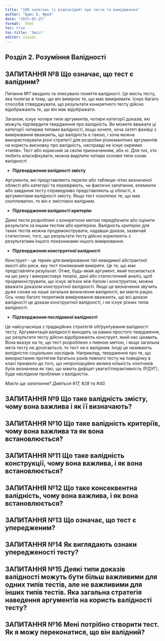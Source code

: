 ---
title: "100 запитань (і відповідей) про тести та вимірювання"
author: "Брюс Б. Фрей"
date: "2025-01-25"
format:  html
toc: true
toc-title: 'Зміст'
editor: visual
---

## Розділ 2. Розуміння Валідності

## ЗАПИТАННЯ №8 Що означає, що тест є валідним?

Питання №7 вводило та описувало поняття валідності. Це якість тесту, яка полягає в тому, що він вимірює те, що має вимірювати. Існує багато способів стверджувати, що результати конкретного тесту дійсно відображають те, що він має відображати.

Загалом, існує чотири типи аргументів, чотири категорії доказів, які можуть підтвердити твердження про валідність. Ви можете вважати ці категорії чотирма типами валідності, якщо хочете, хоча затяті фахівці з вимірювання вважають, що валідність є такою, і хоча можна використовувати різні стратегії для розробки різноманітних аргументів на користь висновку про валідність, насправді не існує окремих «типів». Тест або корисний за своїм призначенням, або ні. Для тих, хто любить класифікувати, можна виділити чотири основні типи ознак валідності

-   **Підтвердження валідності змісту**

Аргументи, які представляють перелік або таблицю чітко визначеної області або категорії та перевіряють, чи фактичні запитання, елементи або завдання тесту справедливо представляють ці області, є аргументами валідності змісту. Якщо тест «охоплює те, що має охоплювати», то він є змістовно валідним.

-   **Підтвердження валідності критерію**

Деякі тести розроблені з конкретною метою передбачити або оцінити результати за іншим тестом або критерієм. Валідність критерію для таких тестів можна продемонструвати, надавши докази, зазвичай статистичні, того, що результати тесту дійсно корелюють з результатами іншого показниками іншого вимірювання.

-   **Підтвердження конструктної валідності**

*Конструкт* - це термін для вимірювання тієї невидимої абстрактної якості або риси, яку тест покликаний виміряти. Це те, що має представляти результат. Отже, будь-який аргумент, який посилається на цю рису і використовує теорію, дані або статистичний аналіз, щоб продемонструвати, що існує зв'язок між балом і конструктом, можна вважати доказом конструктної валідності. Якщо це визначення звучить дуже схоже на наше загальне визначення валідності, ви маєте рацію. Ось чому багато теоретиків вимірювання вважають, що всі докази валідності це докази конструктної валідності, і не існує різних типів валідності.

-   **Підтвердження послідовної валідності**

Це найсучасніша з традиційних стратегій обґрунтування валідності тесту. Аргументація валідності виходить за рамки простого твердження, що результати тесту дійсно відображають конструкт, який нас цікавить. Вона вказує на те, що тест розроблено з певною метою, і якщо загальна мета тесту не досягається, то тест не є валідним. Іноді це називають *валідністю соціальних наслідків.* Наприклад, твердження про те, що використання протягом багатьох років певного тесту на поведінку в класі призвело до того, що непропорційно велика кількість хлопчиків була визначена як такі, що мають дефіцит уваги/гіперактивність (РДУГ), буде наслідком проблеми з валідністю.

*Маєте ще запитання? Дивіться #17, #28 та #40.*

## ЗАПИТАННЯ №9 Що таке валідність змісту, чому вона важлива і як її визначають?

## ЗАПИТАННЯ №10 Що таке валідність критеріїв, чому вона важлива та як вона встановлюється?

## ЗАПИТАННЯ №11 Що таке валідність конструкції, чому вона важлива, і як вона встановлюється?

## ЗАПИТАННЯ №12 Що таке консеквентна валідність, чому вона важлива, і як вона встановлюється?

## ЗАПИТАННЯ №13 Що означає, що тест є упередженим?

## ЗАПИТАННЯ №14 Як виглядають ознаки упередженості тесту?

## ЗАПИТАННЯ №15 Деякі типи доказів валідності можуть бути більш важливими для одних типів тестів, але не важливими для інших типів тестів. Яка загальна стратегія наведення аргументів на користь валідності тесту?

## ЗАПИТАННЯ №16 Мені потрібно створити тест. Як я можу переконатися, що він валідний?
